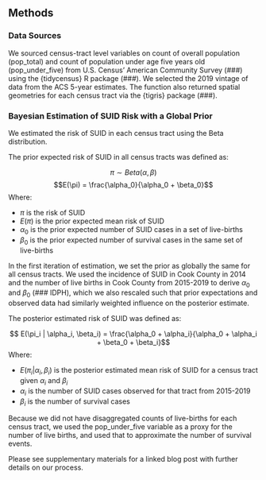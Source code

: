 ## Methods

### Data Sources

We sourced census-tract level variables on count of overall population (pop_total) and count of population under age five years old (pop_under_five) from U.S. Census' American Community Survey (###) using the {tidycensus} R package (###). We selected the 2019 vintage of data from the ACS 5-year estimates. The function also returned spatial geometries for each census tract via the {tigris} package (###).

### Bayesian Estimation of SUID Risk with a Global Prior

We estimated the risk of SUID in each census tract using the Beta distribution. 

The prior expected risk of SUID in all census tracts was defined as:

$$\pi \sim Beta(\alpha, \beta)$$
$$E(\pi) = \frac{\alpha_0}{\alpha_0 + \beta_0}$$
Where:

- $\pi$ is the risk of SUID
- $E(\pi)$ is the prior expected mean risk of SUID
- $\alpha_0$ is the prior expected number of SUID cases in a set of live-births
- $\beta_0$ is the prior expected number of survival cases in the same set of live-births

In the first iteration of estimation, we set the prior as globally the same for all census tracts. We used the incidence of SUID in Cook County in 2014 and the number of live births in Cook County from 2015-2019 to derive $\alpha_0$ and $\beta_0$ (### IDPH), which we also rescaled such that prior expectations and observed data had similarly weighted influence on the posterior estimate.

The posterior estimated risk of SUID was defined as:

$$ E(\pi_i | \alpha_i, \beta_i) = \frac{\alpha_0 + \alpha_i}{\alpha_0 + \alpha_i + \beta_0 + \beta_i}$$
Where:

- $E(\pi_i | \alpha_i, \beta_i)$ is the posterior estimated mean risk of SUID for a census tract given $\alpha_i$ and $\beta_i$
- $\alpha_i$ is the number of SUID cases observed for that tract from 2015-2019
- $\beta_i$ is the number of survival cases

Because we did not have disaggregated counts of live-births for each census tract, we used the pop_under_five variable as a proxy for the number of live births, and used that to approximate the number of survival events.

Please see supplementary materials for a linked blog post with further details on our process.



